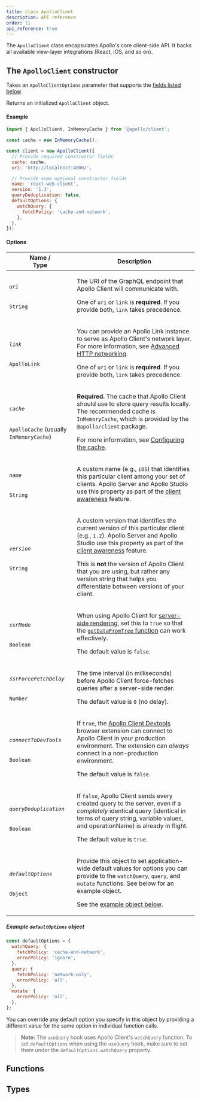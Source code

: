 ```yaml
---
title: class ApolloClient
description: API reference
order: 11
api_reference: true
---
```


The `ApolloClient` class encapsulates Apollo's core client-side API. It backs all available view-layer integrations (React, iOS, and so on).

## The `ApolloClient` constructor

<TypescriptApiBox name="ApolloClient.constructor" />

Takes an `ApolloClientOptions` parameter that supports the [fields listed below](#options).

Returns an initialized `ApolloClient` object.

#### Example

```js
import { ApolloClient, InMemoryCache } from '@apollo/client';

const cache = new InMemoryCache();

const client = new ApolloClient({
  // Provide required constructor fields
  cache: cache,
  uri: 'http://localhost:4000/',

  // Provide some optional constructor fields
  name: 'react-web-client',
  version: '1.3',
  queryDeduplication: false,
  defaultOptions: {
    watchQuery: {
      fetchPolicy: 'cache-and-network',
    },
  },
});
```

#### Options

<table class="field-table">
  <thead>
    <tr>
      <th>Name /<br/>Type</th>
      <th>Description</th>
    </tr>
  </thead>

<tbody>

<tr class="required">
<td>

###### `uri`

`String`
</td>
<td>

The URI of the GraphQL endpoint that Apollo Client will communicate with.

One of `uri` or `link` is **required**. If you provide both, `link` takes precedence.
</td>
</tr>


<tr class="required">
<td>

###### `link`

`ApolloLink`
</td>
<td>

You can provide an Apollo Link instance to serve as Apollo Client's network layer. For more information, see [Advanced HTTP networking](../../networking/advanced-http-networking/).

One of `uri` or `link` is **required**. If you provide both, `link` takes precedence.
</td>
</tr>


<tr class="required">
<td>

###### `cache`

`ApolloCache` (usually `InMemoryCache`)
</td>
<td>

**Required.** The cache that Apollo Client should use to store query results locally. The recommended cache is `InMemoryCache`, which is provided by the `@apollo/client` package.

For more information, see [Configuring the cache](../../caching/cache-configuration/).
</td>
</tr>


<tr>
<td>

###### `name`

`String`
</td>
<td>

A custom name (e.g., `iOS`) that identifies this particular client among your set of clients. Apollo Server and Apollo Studio use this property as part of the [client awareness](https://www.apollographql.com/docs/apollo-server/monitoring/metrics/#identifying-distinct-clients) feature.
</td>
</tr>


<tr>
<td>

###### `version`

`String`
</td>
<td>

A custom version that identifies the current version of this particular client (e.g., `1.2`). Apollo Server and Apollo Studio use this property as part of the [client awareness](https://www.apollographql.com/docs/apollo-server/monitoring/metrics/#identifying-distinct-clients) feature.

This is **not** the version of Apollo Client that you are using, but rather any version string that helps you differentiate between versions of your client.
</td>
</tr>


<tr>
<td>

###### `ssrMode`

`Boolean`
</td>
<td>

When using Apollo Client for [server-side rendering](../../performance/server-side-rendering/), set this to `true` so that the [`getDataFromTree` function](../react/ssr/#getdatafromtree) can work effectively.

The default value is `false`.
</td>
</tr>


<tr>
<td>

###### `ssrForceFetchDelay`

`Number`
</td>
<td>

The time interval (in milliseconds) before Apollo Client force-fetches queries after a server-side render.

The default value is `0` (no delay).
</td>
</tr>

<tr>
<td>

###### `connectToDevTools`

`Boolean`
</td>
<td>

If `true`, the [Apollo Client Devtools](../../development-testing/developer-tooling/#apollo-client-devtools) browser extension can connect to Apollo Client in your production environment. The extension can _always_ connect in a non-production environment.

The default value is `false`.
</td>
</tr>


<tr>
<td>

###### `queryDeduplication`

`Boolean`
</td>
<td>

If `false`, Apollo Client sends every created query to the server, even if a _completely_ identical query (identical in terms of query string, variable values, and operationName) is already in flight.

The default value is `true`.
</td>
</tr>


<tr>
<td>

###### `defaultOptions`

`Object`
</td>
<td>

Provide this object to set application-wide default values for options you can provide to the `watchQuery`, `query`, and `mutate` functions. See below for an example object.

See the [example object below](#example-defaultoptions-object).
</td>
</tr>

</tbody>
</table>

##### Example `defaultOptions` object

```js
const defaultOptions = {
  watchQuery: {
    fetchPolicy: 'cache-and-network',
    errorPolicy: 'ignore',
  },
  query: {
    fetchPolicy: 'network-only',
    errorPolicy: 'all',
  },
  mutate: {
    errorPolicy: 'all',
  },
};
```

You can override any default option you specify in this object by providing a
different value for the same option in individual function calls.

> **Note:** The `useQuery` hook uses Apollo Client's `watchQuery` function. To set `defaultOptions` when using the `useQuery` hook, make sure to set them under the `defaultOptions.watchQuery` property.

## Functions

<TypescriptApiBox name="ApolloClient.watchQuery" />
<TypescriptApiBox name="ApolloClient.query" />
<TypescriptApiBox name="ApolloClient.mutate" />
<TypescriptApiBox name="ApolloClient.subscribe" />
<TypescriptApiBox name="ApolloClient.readQuery" />
<TypescriptApiBox name="ApolloClient.readFragment" />
<TypescriptApiBox name="ApolloClient.writeQuery" />
<TypescriptApiBox name="ApolloClient.writeFragment" />
<TypescriptApiBox name="ApolloClient.resetStore" />
<TypescriptApiBox name="ApolloClient.onResetStore" />
<TypescriptApiBox name="ApolloClient.clearStore" />
<TypescriptApiBox name="ApolloClient.onClearStore" />
<TypescriptApiBox name="ApolloClient.stop" />
<TypescriptApiBox name="ApolloClient.reFetchObservableQueries" />
<TypescriptApiBox name="ApolloClient.refetchQueries" />

## Types

<TypescriptApiBox name="ApolloClientOptions" />
<TypescriptApiBox name="DefaultOptions" />

